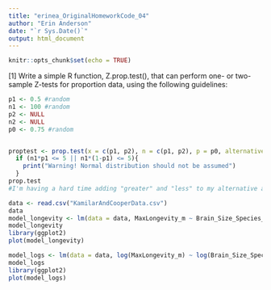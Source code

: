 ```yaml
---
title: "erinea_OriginalHomeworkCode_04"
author: "Erin Anderson"
date: "`r Sys.Date()`"
output: html_document
---
```


```r
knitr::opts_chunk$set(echo = TRUE)
```
[1] Write a simple R function, Z.prop.test(), that can perform one- or two-sample Z-tests for proportion data, using the following guidelines:

```r
p1 <- 0.5 #random
n1 <- 100 #random
p2 <- NULL
n2 <- NULL
p0 <- 0.75 #random


proptest <- prop.test(x = c(p1, p2), n = c(p1, p2), p = p0, alternative = c("two.sided"), conf.level = 0.95, correct = TRUE)
  if (n1*p1 <= 5 || n1*(1-p1) <= 5){
    print("Warning! Normal distribution should not be assumed")
  }
prop.test
#I'm having a hard time adding "greater" and "less" to my alternative argument

```

```r
data <- read.csv("KamilarAndCooperData.csv")
data
model_longevity <- lm(data = data, MaxLongevity_m ~ Brain_Size_Species_Mean)
model_longevity
library(ggplot2)
plot(model_longevity)
```

```r
model_logs <- lm(data = data, log(MaxLongevity_m) ~ log(Brain_Size_Species_Mean))
model_logs
library(ggplot2)
plot(model_logs)
```